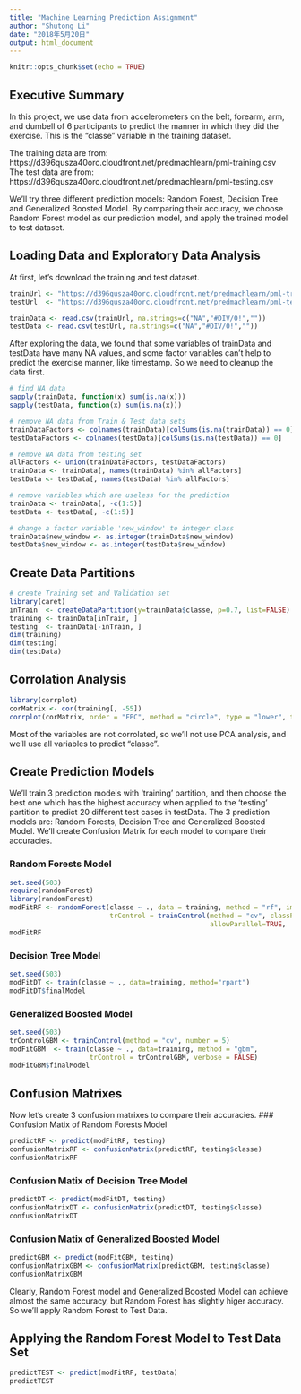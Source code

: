 ```yaml
---
title: "Machine Learning Prediction Assignment"
author: "Shutong Li"
date: "2018年5月20日"
output: html_document
---
```


```r
knitr::opts_chunk$set(echo = TRUE)
```

## Executive Summary

In this project, we use data from accelerometers on the belt, forearm, arm, and dumbell of 6 participants to predict the manner in which they did the exercise. This is the "classe" variable in the training dataset.  

The training data are from:  
https://d396qusza40orc.cloudfront.net/predmachlearn/pml-training.csv  
The test data are from:  
https://d396qusza40orc.cloudfront.net/predmachlearn/pml-testing.csv

We'll try three different prediction models: Random Forest, Decision Tree and Generalized Boosted Model. By comparing their accuracy, we choose Random Forest model as our prediction model, and apply the trained model to test dataset.

## Loading Data and Exploratory Data Analysis
At first, let's download the training and test dataset.    
```r
trainUrl <- "https://d396qusza40orc.cloudfront.net/predmachlearn/pml-training.csv"
testUrl  <- "https://d396qusza40orc.cloudfront.net/predmachlearn/pml-testing.csv"

trainData <- read.csv(trainUrl, na.strings=c("NA","#DIV/0!",""))
testData <- read.csv(testUrl, na.strings=c("NA","#DIV/0!",""))
```  
After exploring the data, we found that some variables of trainData and testData have many NA values, and some factor variables can't help to predict the exercise manner, like timestamp. So we need to cleanup the data first.   
```r
# find NA data
sapply(trainData, function(x) sum(is.na(x)))
sapply(testData, function(x) sum(is.na(x)))

# remove NA data from Train & Test data sets
trainDataFactors <- colnames(trainData)[colSums(is.na(trainData)) == 0]
testDataFactors <- colnames(testData)[colSums(is.na(testData)) == 0]

# remove NA data from testing set
allFactors <- union(trainDataFactors, testDataFactors)
trainData <- trainData[, names(trainData) %in% allFactors]
testData <- testData[, names(testData) %in% allFactors]

# remove variables which are useless for the prediction
trainData <- trainData[, -c(1:5)]
testData <- testData[, -c(1:5)]

# change a factor variable 'new_window' to integer class
trainData$new_window <- as.integer(trainData$new_window)
testData$new_window <- as.integer(testData$new_window)
```  
## Create Data Partitions

```r
# create Training set and Validation set
library(caret)
inTrain  <- createDataPartition(y=trainData$classe, p=0.7, list=FALSE)
training <- trainData[inTrain, ]
testing  <- trainData[-inTrain, ]
dim(training)
dim(testing)
dim(testData)
```  
 
## Corrolation Analysis
```r
library(corrplot)
corMatrix <- cor(training[, -55])
corrplot(corMatrix, order = "FPC", method = "circle", type = "lower", tl.cex = 0.7, tl.col = rgb(0, 0, 0))
```  
   
Most of the variables are not corrolated, so we'll not use PCA analysis, and we'll use all variables to predict "classe".

## Create Prediction Models
We'll train 3 prediction models with 'training' partition, and then choose the best one which has the highest accuracy when applied to the 'testing' partition to predict 20 different test cases in testData. The 3 prediction models are: Random Forests, Decision Tree and Generalized Boosted Model. We'll create Confusion Matrix for each model to compare their accuracies.  

### Random Forests Model
```r
set.seed(503)
require(randomForest)
library(randomForest)
modFitRF <- randomForest(classe ~ ., data = training, method = "rf", importance = T, 
                         trControl = trainControl(method = "cv", classProbs=TRUE, savePredictions=TRUE,
                                                  allowParallel=TRUE,  number = 10))
modFitRF
```   

### Decision Tree Model
```r
set.seed(503)
modFitDT <- train(classe ~ ., data=training, method="rpart")
modFitDT$finalModel
```   

### Generalized Boosted Model
```r
set.seed(503)
trControlGBM <- trainControl(method = "cv", number = 5)
modFitGBM  <- train(classe ~ ., data=training, method = "gbm",
                    trControl = trControlGBM, verbose = FALSE)
modFitGBM$finalModel
```   
## Confusion Matrixes
Now let's create 3 confusion matrixes to compare their accuracies.
### Confusion Matix of Random Forests Model
```r
predictRF <- predict(modFitRF, testing)
confusionMatrixRF <- confusionMatrix(predictRF, testing$classe)
confusionMatrixRF
```  
### Confusion Matix of Decision Tree Model
```r
predictDT <- predict(modFitDT, testing)
confusionMatrixDT <- confusionMatrix(predictDT, testing$classe)
confusionMatrixDT
```  
### Confusion Matix of Generalized Boosted Model
```r
predictGBM <- predict(modFitGBM, testing)
confusionMatrixGBM <- confusionMatrix(predictGBM, testing$classe)
confusionMatrixGBM
```  
Clearly, Random Forest model and Generalized Boosted Model can achieve almost the same accuracy, but Random Forest has slightly higer accuracy. So we'll apply Random Forest to Test Data.  

## Applying the Random Forest Model to Test Data Set
  
```r
predictTEST <- predict(modFitRF, testData)
predictTEST
```